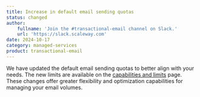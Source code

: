 ```yaml
---
title: Increase in default email sending quotas
status: changed
author:
    fullname: 'Join the #transactional-email channel on Slack.'
    url: 'https://slack.scaleway.com'
date: 2024-10-17
category: managed-services
product: transactional-email
---
```


We have updated the default email sending quotas to better align with your needs. The new limits are available on the [capabilities and limits](/transactional-email/reference-content/tem-capabilities-and-limits/) page. These changes offer greater flexibility and optimization capabilities for managing your email volumes.


